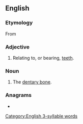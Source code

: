 ==English==

===Etymology===
From {{uder|en|frm|dentaire}}

===Adjective===
{{en-adj|-}}

# {{lb|en|anatomy}} Relating to, or bearing, [[tooth|teeth]].

===Noun===
{{en-noun}}

# {{lb|en|anatomy}} The [[dentary bone]].

===Anagrams===
* {{anagrams|en|a=adenrty|trayned}}

[[Category:English 3-syllable words]]